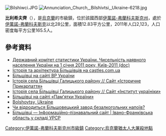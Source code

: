 {{No footnotes|time=2015-09-16T14:44:34+00:00}}
[[Image:Bilshiwci.JPG|right]]
[[Image:Annunciation_Church,_Bilshivtsi,_Ukraine-6218.jpg|right]]

'''比利希夫齊'''（{{lang-uk|Більшівці}}），是[[烏克蘭|烏克蘭]]的市級鎮，位於該國西部[[伊萬諾-弗蘭科夫斯克州|伊萬諾-弗蘭科夫斯克州]]，處於[[伊萬諾-弗蘭科夫斯克|伊萬諾-弗蘭科夫斯克]]以北28公里，面積12.83平方公里，2011年人口2,123，人口密度每平方公里165.5人。

{{coord|49|11|8|N|24|44|47|E|scale:30000|display=title}}

==參考資料==
*[https://web.archive.org/web/20121010205321/http://stat6.stat.lviv.ua/PXWEB2007/ukr/publ/2011/chnas.zip Державний комітет статистики України. Чисельність наявного населення України на 1 січня 2011 року, Київ-2011 (doc)]
* [http://www.castles.com.ua/bilsh.html Історія та архітектура Більшівців на castles.com.ua] {{Wayback|url=http://www.castles.com.ua/bilsh.html |date=20210117150054 }}
* [http://gska2.rada.gov.ua/pls/z7502/A005?rdat1=09.07.2008&rf7571=13309 Більшівці на сайті ВР України]{{dead link|date=2018年3月 |bot=InternetArchiveBot |fix-attempted=yes }}
* [http://www.history.iv-fr.net/article.php?id=087&action=print Історія села Більшівці Галицького району // Сайт «Історичне Прикарпаття»]
* [http://ukrainica.org.ua/rus/projects/ivanofrankivsk/2596 Історія села Більшівці Галицького району // Сайт «Інститут україніки»]{{dead link|date=2018年3月 |bot=InternetArchiveBot |fix-attempted=yes }}
* [http://ukraine.kingdom.kiev.ua/region/08/bolszowce.php Більшівці на сайті «Пам'ятки України»] {{Wayback|url=http://ukraine.kingdom.kiev.ua/region/08/bolszowce.php |date=20210116080505 }}
* [https://web.archive.org/web/20081230054358/http://data.jewishgen.org/wconnect/wc.dll?jg~jgsys~shtetm~-1036038 Bolshovtsy, Ukraine]{{ref-en}}
* [http://odtrk.if.ua/2010/03/11/%d1%87%d0%b8-%d0%b2%d1%96%d0%b4%d1%80%d0%be%d0%b4%d0%b8%d1%82%d1%8c%d1%81%d1%8f-%d0%b1%d1%96%d0%bb%d1%8c%d1%88%d1%96%d0%b2%d1%86%d1%96%d0%b2%d1%81%d1%8c%d0%ba%d0%b8%d0%b9-%d0%b7%d0%b0%d0%b2%d0%be Чи відродиться Більшовецький завод безалкогольних напоїв?]{{dead link|date=2018年3月 |bot=InternetArchiveBot |fix-attempted=yes }}
* [http://imsu-ivano-frankivsk.com/mista-i-sela-ivano-frankivskoi-oblasti/galickij-rajon/blshvc.html Більшівці —  Інформаційно-пізнавальний сайт | Івано-Франківська область у складі УРСР] {{Wayback|url=http://imsu-ivano-frankivsk.com/mista-i-sela-ivano-frankivskoi-oblasti/galickij-rajon/blshvc.html |date=20191228133733 }}

{{DEFAULTSORT:Більшівці}}
[[Category:伊萬諾-弗蘭科夫斯克州市級鎮|Category:伊萬諾-弗蘭科夫斯克州市級鎮]]
[[Category:烏克蘭猶太人大屠殺地點|Category:烏克蘭猶太人大屠殺地點]]


{{IvanoFrankivsk-geo-stub}}